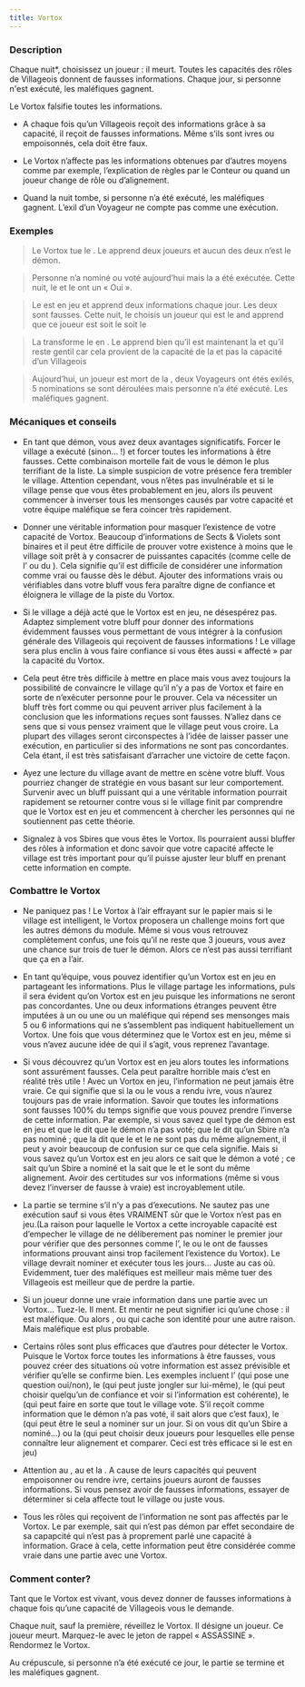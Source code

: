 ```yaml
---
title: Vortox
---
```



<Role VORTOX header />

### Description

Chaque nuit*, choisissez un joueur : il meurt. Toutes les capacités des rôles de Villageois donnent de fausses informations. Chaque jour, si personne n'est exécuté, les maléfiques gagnent.
 
Le Vortox falsifie toutes les informations.

-   A chaque fois qu’un Villageois reçoit des informations grâce à sa capacité, il reçoit de fausses informations. Même s’ils sont ivres ou empoisonnés, cela doit être faux.

-   Le Vortox n’affecte pas les informations obtenues par d’autres moyens comme par exemple, l’explication de règles par le Conteur ou quand un joueur change de rôle ou d’alignement.

-   Quand la nuit tombe, si personne n’a été exécuté, les maléfiques gagnent. L’exil d’un Voyageur ne compte pas comme une exécution.

### Exemples 

> Le Vortox tue le <Role SAGE />. Le <Role SAGE /> apprend deux joueurs et aucun des deux n’est le démon.

> Personne n’a nominé ou voté aujourd’hui mais la <Role BETE_DE_FOIRE /> a été exécutée. Cette nuit, le <Role CRIEUR /> et le <Role FLEURISTE /> ont un « Oui ».

> Le <Role SAVANT /> est en jeu et apprend deux informations chaque jour. Les deux sont fausses. Cette nuit, le <Role REVEUR /> choisis un joueur qui est le <Role SAGE /> and apprend que ce joueur est soit le <Role FAUSSAIRE /> soit le <Role NO_DASHII />

> La <Role VIEILLE_CHOUETTE /> transforme le <Role JONGLEUR /> en <Role SORCIERE />. Le <Role JONGLEUR /> apprend bien qu’il est maintenant la <Role SORCIERE /> et qu’il reste gentil car cela provient de la capacité de la <Role VIEILLE_CHOUETTE /> et pas la capacité d’un Villageois

> Aujourd’hui, un joueur est mort de la <Role SORCIERE />, deux Voyageurs ont étés exilés, 5 nominations se sont déroulées mais personne n’a été exécuté. Les maléfiques gagnent.

### Mécaniques et conseils

- En tant que démon, vous avez deux avantages significatifs. Forcer le village a exécuté (sinon… !) et forcer toutes les informations à être fausses. Cette combinaison mortelle fait de vous le démon le plus terrifiant de la liste. La simple suspicion de votre présence fera trembler le village. Attention cependant, vous n’êtes pas invulnérable et si le village pense que vous êtes probablement en jeu, alors ils peuvent commencer à inverser tous les mensonges causés par votre capacité et votre équipe maléfique se fera coincer très rapidement.

- Donner une véritable information pour masquer l’existence de votre capacité de Vortox. Beaucoup d’informations de Sects & Violets sont binaires et il peut être difficile de prouver votre existence à moins que le village soit prêt à y consacrer de puissantes capacités (comme celle de l’<Role ARTISTE /> ou du <Role JONGLEUR />). Cela signifie qu’il est difficile de considérer une information comme vrai ou fausse dès le début. Ajouter des informations vrais ou vérifiables dans votre bluff vous fera paraître digne de confiance et éloignera le village de la piste du Vortox.

- Si le village a déjà acté que le Vortox est en jeu, ne désespérez pas. Adaptez simplement votre bluff pour donner des informations évidemment fausses vous permettant de vous intégrer à la confusion générale des Villageois qui reçoivent de fausses informations ! Le village sera plus enclin à vous faire confiance si vous êtes aussi « affecté » par la capacité du Vortox.

- Cela peut être très difficile à mettre en place mais vous avez toujours la possibilité de convaincre le village qu’il n’y a pas de Vortox et faire en sorte de n’exécuter personne pour le prouver. Cela va nécessiter un bluff très fort comme <Role ARTISTE /> ou <Role REVEUR /> qui peuvent arriver plus facilement à la conclusion que les informations reçues sont fausses. N’allez dans ce sens que si vous pensez vraiment que le village peut vous croire. La plupart des villages seront circonspectes à l’idée de laisser passer une exécution, en particulier si des informations ne sont pas concordantes. Cela étant, il est très satisfaisant d’arracher une victoire de cette façon.

- Ayez une lecture du village avant de mettre en scène votre bluff. Vous pourriez changer de stratégie en vous basant sur leur comportement. Survenir avec un bluff puissant qui a une véritable information pourrait rapidement se retourner contre vous si le village finit par comprendre que le Vortox est en jeu et commencent à chercher les personnes qui ne soutiennent pas cette théorie.

- Signalez à vos Sbires que vous êtes le Vortox. Ils pourraient aussi bluffer des rôles à information et donc savoir que votre capacité affecte le village est très important pour qu’il puisse ajuster leur bluff en prenant cette information en compte.

### Combattre le Vortox

- Ne paniquez pas ! Le Vortox à l’air effrayant sur le papier mais si le village est intelligent, le Vortox proposera un challenge moins fort que les autres démons du module. Même si vous vous retrouvez complètement confus, une fois qu’il ne reste que 3 joueurs, vous avez une chance sur trois de tuer le démon. Alors ce n’est pas aussi terrifiant que ça en a l’air. 

- En tant qu’équipe, vous pouvez identifier qu’un Vortox est en jeu en partageant les informations. Plus le village partage les informations, puls il sera évident qu’on Vortox est en jeu puisque les informations ne seront pas concordantes. Une ou deux informations étranges peuvent être imputées à un <Role NO_DASHII /> ou une <Role DULCINEE /> ou un maléfique qui répend ses mensonges mais 5 ou 6 informations qui ne s’assemblent pas indiquent habituellement un Vortox. Une fois que vous déterminez que le Vortox est en jeu, même si vous n’avez aucune idée de qui il s’agit, vous reprenez l’avantage.

- Si vous découvrez qu’un Vortox est en jeu alors toutes les informations sont assurément fausses. Cela peut paraître horrible mais c’est en réalité très utile ! Avec un Vortox en jeu, l’information ne peut jamais être vraie. Ce qui signifie que si la <Role DULCINEE /> ou le <Role FAUSSAIRE /> vous a rendu ivre, vous n’aurez toujours pas de vraie information. Savoir que toutes les informations sont fausses 100% du temps signifie que vous pouvez prendre l’inverse de cette information. Par exemple, si vous savez quel type de démon est en jeu et que le <Role FLEURISTE /> dit que le démon n’a pas voté; que le <Role CRIEUR /> dit qu’un Sbire n’a pas nominé ; que la <Role COUTURIERE /> dit que le <Role CRIEUR /> et le <Role FLEURISTE /> ne sont pas du même alignement, il peut y avoir beaucoup de confusion sur ce que cela signifie. Mais si vous savez qu’un Vortox est en jeu alors ce <Role FLEURISTE /> sait que le démon a voté ; ce <Role CRIEUR /> sait qu’un Sbire a nominé et la <Role COUTURIERE /> sait que le <Role CRIEUR /> et le <Role FLEURISTE/> sont du même alignement. Avoir des certitudes sur vos informations (même si vous devez l’inverser de fausse à vraie) est incroyablement utile.

- La partie se termine s’il n’y a pas d’executions. Ne sautez pas une exécution sauf si vous êtes VRAIMENT sûr que le Vortox n’est pas en jeu.(La raison pour laquelle le Vortox a cette incroyable capacité est d’empecher le village de ne déliberement pas nominer le premier jour pour vérifier que des personnes comme l’<Role ORACLE />, le <Role FLEURISTE /> ou le <Role CRIEUR /> ont de fausses informations prouvant ainsi trop facilement l’existence du Vortox). Le village devrait nominer et exécuter tous les jours… Juste au cas où. Evidemment, tuer des maléfiques est meilleur mais même tuer des Villageois est meilleur que de perdre la partie.

- Si un joueur donne une vraie information dans une partie avec un Vortox… Tuez-le. Il ment. Et mentir ne peut signifier ici qu’une chose : il est maléfique. Ou alors <Role CHARMEUR_DE_SERPENT />, <Role SAGE /> ou <Role BETE_DE_FOIRE /> qui cache son identité pour une autre raison. Mais maléfique est plus probable.

- Certains rôles sont plus efficaces que d’autres pour détecter le Vortox. Puisque le Vortox force toutes les informations à être fausses, vous pouvez créer des situations où votre information est assez prévisible et vérifier qu’elle se confirme bien. Les exemples incluent l’<Role ARTISTE /> (qui pose une question oui/non), le <Role JONGLEUR /> (qui peut juste jongler sur lui-même), le <Role REVEUR /> (qui peut choisir quelqu’un de confiance et voir si l’information est cohérente), le <Role FLEURISTE /> (qui peut faire en sorte que tout le village vote. S’il reçoit comme information que le démon n’a pas voté, il sait alors que c’est faux), le <Role CRIEUR /> (qui peut être le seul a nominer sur un jour. Si on vous dit qu’un Sbire a nominé…) ou la <Role COUTURIERE /> (qui peut choisir deux joueurs pour lesquelles elle pense connaître leur alignement et comparer. Ceci est très efficace si le <Role JUMEAU_MALEFIQUE /> est en jeu)

- Attention au <Role NO_DASHII />, au <Role FAUSSAIRE /> et la <Role DULCINEE />. A cause de leurs capacités qui peuvent empoisonner ou rendre ivre, certains joueurs auront de fausses informations. Si vous pensez avoir de fausses informations, essayer de déterminer si cela affecte tout le village ou juste vous.

- Tous les rôles qui reçoivent de l’information ne sont pas affectés par le Vortox. Le <Role CHARMEUR_DE_SERPENT /> par exemple, sait qui n’est pas démon par effet secondaire de sa capapcité qui n’est pas à proprement parlé une capacité à information. Grace à cela, cette information peut être considérée comme vraie dans une partie avec une Vortox.

### Comment conter?

Tant que le Vortox est vivant, vous devez donner de fausses informations à chaque fois qu’une capacité de Villageois vous le demande.

Chaque nuit, sauf la première, réveillez le Vortox. Il désigne un joueur. Ce joueur meurt. Marquez-le avec le jeton de rappel « ASSASSINE ». Rendormez le Vortox. 

Au crépuscule, si personne n’a été exécuté ce jour, le partie se termine et les maléfiques gagnent.